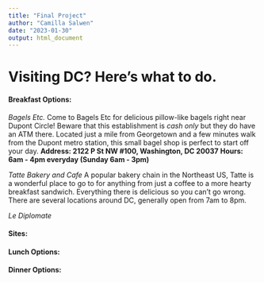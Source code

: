 ```yaml
---
title: "Final Project"
author: "Camilla Salwen"
date: "2023-01-30"
output: html_document
---
```


# Visiting DC? Here's what to do.

#### Breakfast Options: 

*Bagels Etc.*
Come to Bagels Etc for delicious pillow-like bagels right near Dupont Circle! Beware that this establishment is *cash only* but they do have an ATM there. Located just a mile from Georgetown and a few minutes walk from the Dupont metro station, this small bagel shop is perfect to start off your day.
**Address: 2122 P St NW #100, Washington, DC 20037**
**Hours: 6am - 4pm everyday (Sunday 6am - 3pm)**

*Tatte Bakery and Cafe*
A popular bakery chain in the Northeast US, Tatte is a wonderful place to go to for anything from just a coffee to a more hearty breakfast sandwich. Everything there is delicious so you can't go wrong. There are several locations around DC, generally open from 7am to 8pm. 

*Le Diplomate*


#### Sites:


#### Lunch Options:

#### Dinner Options: